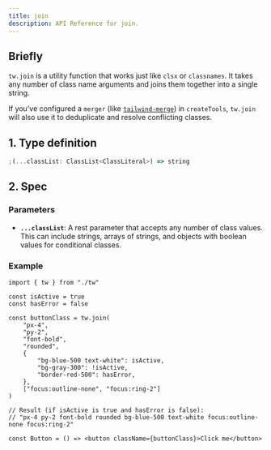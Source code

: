 ```yaml
---
title: join
description: API Reference for join.
---
```


## Briefly

`tw.join` is a utility function that works just like `clsx` or `classnames`. It takes any number of class name arguments and joins them together into a single string.

If you've configured a `merger` (like [`tailwind-merge`](https://www.npmjs.com/package/tailwind-merge)) in `createTools`, `tw.join` will also use it to deduplicate and resolve conflicting classes.

## 1. Type definition

```ts
;(...classList: ClassList<ClassLiteral>) => string
```

## 2. Spec

### Parameters

- **`...classList`**: A rest parameter that accepts any number of class values. This can include strings, arrays of strings, and objects with boolean values for conditional classes.

### Example

```tsx
import { tw } from "./tw"

const isActive = true
const hasError = false

const buttonClass = tw.join(
    "px-4",
    "py-2",
    "font-bold",
    "rounded",
    {
        "bg-blue-500 text-white": isActive,
        "bg-gray-300": !isActive,
        "border-red-500": hasError,
    },
    ["focus:outline-none", "focus:ring-2"]
)

// Result (if isActive is true and hasError is false):
// "px-4 py-2 font-bold rounded bg-blue-500 text-white focus:outline-none focus:ring-2"

const Button = () => <button className={buttonClass}>Click me</button>
```
